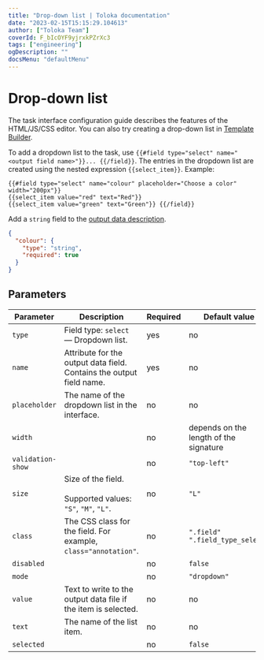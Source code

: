 ```yaml
---
title: "Drop-down list | Toloka documentation"
date: "2023-02-15T15:15:29.104613"
author: ["Toloka Team"]
coverId: F_bIcOYF9yjrxkPZrXc3
tags: ["engineering"]
ogDescription: ""
docsMenu: "defaultMenu"
---
```



# Drop-down list

<Note mode="note" title="Note">

The task interface configuration guide describes the features of the HTML/JS/CSS editor. You can also try creating a drop-down list in [Template Builder](/docs-new/template-builder/reference/field.select).

</Note>

To add a dropdown list to the task, use `{{#field type="select" name="<output field name>"}}... {{/field}}`. The entries in the dropdown list are created using the nested expression ``{{select_item}}``. Example:

```plaintext
{{#field type="select" name="colour" placeholder="Choose a color" width="200px"}}
{{select_item value="red" text="Red"}}
{{select_item value="green" text="Green"}} {{/field}}
```

Add a `string` field to the [output data description](/docs-new/glossary#input-output-data).

```json
{
  "colour": {
    "type": "string",
    "required": true
  }
}
```

## Parameters

**Parameter**|**Description**|**Required**|**Default value**
----- | ----- | ----- | -----
`type`| Field type: `select` — Dropdown list. | yes | no
`name`| Attribute for the output data field. Contains the output field name. | yes | no
`placeholder`| The name of the dropdown list in the interface. | no | no
`width`| <ListTable1/>| no | depends on the length of the signature
`validation-show`| <ListTable2/>| no | `"top-left"`
`size`| Size of the field.<br/><br/>Supported values: `"S"`, `"M"`, `"L"`. | no | `"L"`
`class`| The CSS class for the field. For example, `class="annotation"`. | no | `".field" ".field_type_select"`
`disabled`| <ListTable3/>| no | `false`
`mode`| <ListTable4/>| no | `"dropdown"`
`value`| Text to write to the output data file if the item is selected. | no | no
`text`| The name of the list item. | no | no
`selected`| <ListTable5/>| no | `false`

<ContactGuideSupport/>
